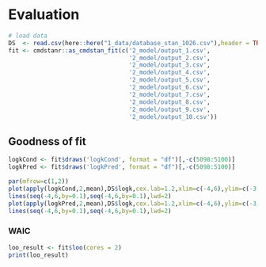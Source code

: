 # Evaluation 

```r
# load data
DS  <- read.csv(here::here("1_data/database_stan_1026.csv"),header = TRUE, sep = ";", dec = ".")
fit <- cmdstanr::as_cmdstan_fit(c('2_model/output_1.csv',
                                  '2_model/output_2.csv',
                                  '2_model/output_3.csv',
                                  '2_model/output_4.csv',
                                  '2_model/output_5.csv',
                                  '2_model/output_6.csv',
                                  '2_model/output_7.csv',
                                  '2_model/output_8.csv',
                                  '2_model/output_9.csv',
                                  '2_model/output_10.csv'))
```       

## Goodness of fit

```r
logkCond <- fit$draws('logkCond', format = "df")[,-c(5098:5100)]
logkPred <- fit$draws('logkPred', format = "df")[,-c(5098:5100)]

par(mfrow=c(1,2))
plot(apply(logkCond,2,mean),DS$logk,cex.lab=1.2,xlim=c(-4,6),ylim=c(-3,3),pch=20,col="blue",ylab=expression("Log k"[Obs]),xlab=expression("Log k"[Pred]))
lines(seq(-4,6,by=0.1),seq(-4,6,by=0.1),lwd=2)
plot(apply(logkPred,2,mean),DS$logk,cex.lab=1.2,xlim=c(-4,6),ylim=c(-3,3),pch=20,col="blue",ylab=expression("Log k"[Obs]),xlab=expression("Log k"[Pred]))
lines(seq(-4,6,by=0.1),seq(-4,6,by=0.1),lwd=2)
```

### WAIC

```r
loo_result <- fit$loo(cores = 2)
print(loo_result)
```

